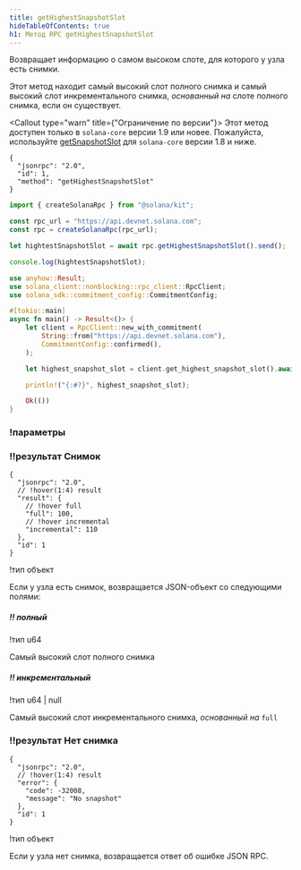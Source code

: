 ```yaml
---
title: getHighestSnapshotSlot
hideTableOfContents: true
h1: Метод RPC getHighestSnapshotSlot
---
```


Возвращает информацию о самом высоком слоте, для которого у узла есть снимки.

Этот метод находит самый высокий слот полного снимка и самый высокий слот
инкрементального снимка, _основанный на_ слоте полного снимка, если он
существует.

<Callout type="warn" title={"Ограничение по версии"}>
  Этот метод доступен только в `solana-core` версии 1.9 или новее. Пожалуйста,
  используйте [getSnapshotSlot](/docs/rpc/http/getsnapshotslot) для
  `solana-core` версии 1.8 и ниже.
</Callout>

<APIMethod>

```jsonc !!request curl
{
  "jsonrpc": "2.0",
  "id": 1,
  "method": "getHighestSnapshotSlot"
}
```

```ts !!request title="Kit"
import { createSolanaRpc } from "@solana/kit";

const rpc_url = "https://api.devnet.solana.com";
const rpc = createSolanaRpc(rpc_url);

let hightestSnapshotSlot = await rpc.getHighestSnapshotSlot().send();

console.log(hightestSnapshotSlot);
```

```rs !!request title="Rust"
use anyhow::Result;
use solana_client::nonblocking::rpc_client::RpcClient;
use solana_sdk::commitment_config::CommitmentConfig;

#[tokio::main]
async fn main() -> Result<()> {
    let client = RpcClient::new_with_commitment(
        String::from("https://api.devnet.solana.com"),
        CommitmentConfig::confirmed(),
    );

    let highest_snapshot_slot = client.get_highest_snapshot_slot().await?;

    println!("{:#?}", highest_snapshot_slot);

    Ok(())
}
```

### !параметры

### !!результат Снимок

```jsonc !response
{
  "jsonrpc": "2.0",
  // !hover(1:4) result
  "result": {
    // !hover full
    "full": 100,
    // !hover incremental
    "incremental": 110
  },
  "id": 1
}
```

!тип объект

Если у узла есть снимок, возвращается JSON-объект со следующими полями:

##### !! полный

!тип u64

Самый высокий слот полного снимка

##### !! инкрементальный

!тип u64 | null

Самый высокий слот инкрементального снимка, _основанный на_ `full`

### !!результат Нет снимка

```jsonc !response
{
  "jsonrpc": "2.0",
  // !hover(1:4) result
  "error": {
    "code": -32008,
    "message": "No snapshot"
  },
  "id": 1
}
```

!тип объект

Если у узла нет снимка, возвращается ответ об ошибке JSON RPC.

</APIMethod>
